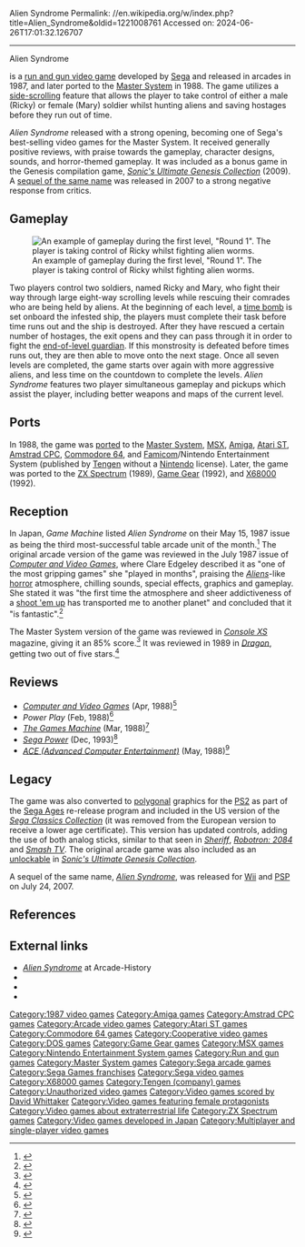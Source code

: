 Alien Syndrome
Permalink: //en.wikipedia.org/w/index.php?title=Alien_Syndrome&oldid=1221008761
Accessed on: 2024-06-26T17:01:32.126707



------
Alien Syndrome
{{use dmy dates|date=February 2023}}
{{For|the 2007 video game of the same name|Alien Syndrome (2007 video game)}}{{Update|date=October 2023}}{{more footnotes needed|date=May 2015}}
{{Infobox video game
| title = Alien Syndrome
| image = Alien Syndrome Cover.png
| caption = Arcade flyer
| developer = [[Sega]]<br />[[Sanritsu]] {{small|(NES, Master System)}}
| publisher = [[Sega]]
| designer = 
| composer = Tohru Nakabayashi (arcade)<br />[[David Whittaker (video game composer)|David Whittaker]]  (computers)<br />Noboru Machida (NES)
| released = '''1987:''' Arcade<br />'''1988:''' Master System, Amiga, Atari ST, C64, Famicom, MSX, NES<br />'''1989:''' Spectrum, MS-DOS<br />'''1992:''' Game Gear, X68000
| genre = [[Run and gun video game|Run and gun]]<br>[[Horror game|Horror]]
| modes = [[Single-player video game|Single-player]], [[Multiplayer video game|multiplayer]]
| platforms = [[Arcade video game|Arcade]], [[Amiga]], [[Atari ST]], [[Commodore 64]], [[Game Gear]], [[MS-DOS]], [[MSX]], [[Nintendo Entertainment System|NES]], [[Master System]], [[ZX Spectrum]], [[X68000]]
| arcade system = Sega Pre System 16<br />[[Sega System 16|Sega System 16B]]
}}

{{Nihongo|'''''Alien Syndrome'''''|エイリアンシンドローム|Eirian Shindorōmu}} is a [[run and gun video game]] developed by [[Sega]] and released in arcades in 1987, and later ported to the [[Master System]] in 1988. The game utilizes a [[side-scrolling video game|side-scrolling]] feature that allows the player to take control of either a male (Ricky) or female (Mary) soldier whilst hunting aliens and saving hostages before they run out of time.

''Alien Syndrome'' released with a strong opening, becoming one of Sega's best-selling video games for the Master System. It received generally positive reviews, with praise towards the gameplay, character designs, sounds, and horror-themed gameplay. It was included as a bonus game in the Genesis compilation game, ''[[Sonic's Ultimate Genesis Collection]]'' (2009). A [[Alien Syndrome (2007 video game)|sequel of the same name]] was released in 2007 to a strong negative response from critics.

==Gameplay==
[[Image:Alien Syndrome.png|thumb|left|An example of gameplay during the first level, "Round 1". The player is taking control of Ricky whilst fighting alien worms.]]

Two players control two soldiers, named Ricky and Mary, who fight their way through large eight-way scrolling levels while rescuing their comrades who are being held by aliens. At the beginning of each level, a [[time bomb]] is set onboard the infested ship, the players must complete their task before time runs out and the ship is destroyed. After they have rescued a certain number of hostages, the exit opens and they can pass through it in order to fight the [[boss (video gaming)|end-of-level guardian]]. If this monstrosity is defeated before times runs out, they are then able to move onto the next stage. Once all seven levels are completed, the game starts over again with more aggressive aliens, and less time on the countdown to complete the levels.
''Alien Syndrome'' features two player simultaneous gameplay and pickups which assist the player, including better weapons and maps of the current level.

==Ports==
In 1988, the game was [[porting|ported]] to the [[Master System]], [[MSX]], [[Amiga]], [[Atari ST]], [[Amstrad CPC]], [[Commodore 64]], and [[Nintendo Entertainment System|Famicom]]/Nintendo Entertainment System (published by [[Tengen (company)|Tengen]] without a [[Nintendo]] license). Later, the game was ported to the [[ZX Spectrum]] (1989), [[Game Gear]] (1992), and [[X68000]] (1992).

==Reception==
{{Video game reviews
| award1Pub = ''Crash''
| award1 = Crash Smash<ref>Game review, Crash magazine, [[Newsfield Publications]], issue 57, October 1988</ref>
}}
In Japan, ''Game Machine'' listed ''Alien Syndrome'' on their May 15, 1987 issue as being the third most-successful table arcade unit of the month.<ref>{{cite magazine|title=Game Machine's Best Hit Games 25 - テーブル型TVゲーム機 (Table Videos)|magazine=[[:ja:ゲームマシン|Game Machine]]|issue=308|publisher=[[:ja:アミューズメント通信社|Amusement Press, Inc.]]|date=15 May 1987|page=21|lang=ja}}</ref> The original arcade version of the game was reviewed in the July 1987 issue of ''[[Computer and Video Games]]'', where Clare Edgeley described it as "one of the most gripping games" she "played in months", praising the ''[[Aliens (film)|Aliens]]''-like [[Survival horror|horror]] atmosphere, chilling sounds, special effects, graphics and gameplay. She stated it was "the first time the atmosphere and sheer addictiveness of a [[shoot 'em up]] has transported me to another planet" and concluded that it "is fantastic".<ref>{{cite web|url=http://www.solvalou.com/subpage/arcade_reviews/21/16/alien_syndrome_review.html|title=Alien Syndrome arcade game review}}</ref>

The Master System version of the game was reviewed in ''[[Console XS]]'' magazine, giving it an 85% score.<ref>{{cite magazine |title=Software A-Z: Master System |magazine=[[Console XS]] |date=23 April 1992 |issue=1 (June/July 1992) |publisher=[[Paragon Publishing]] |location=United Kingdom |pages=137–47 |url=https://archive.org/details/console-xs-01/page/137}}</ref> It was reviewed in 1989 in ''[[Dragon (magazine)|Dragon]]'', getting two out of five stars.<ref name="Dragon141">{{cite journal
|title=The Role of Computers|last1=Lesser|last2=Lesser|last3=Lesser|first1=Hartley|first2=Patricia|first3=Kirk|journal=Dragon|issue=141|date=January 1989|pages=72–78}}</ref>

==Reviews==
*''[[Computer and Video Games]]'' (Apr, 1988)<ref>{{cite web | url=http://amr.abime.net/review_34317 | title=SDI review from Computer + Video Games 78 (Apr 1988) - Amiga Magazine Rack }}</ref>
*''Power Play'' (Feb, 1988)<ref>{{cite web | url=http://www.kultpower.de/archiv/heft_powerplay_1988-03_seite96 | title=Kultpower Archiv: Komplettscan Powerplay 3/1988 }}</ref>
*''[[The Games Machine]]'' (Mar, 1988)<ref>{{cite web | url=https://archive.org/details/thegamesmachine-magazine-04/page/n54/mode/2up | title=The Games Machine Magazine Issue 04 }}</ref>
*''[[Sega Power]]'' (Dec, 1993)<ref>{{cite web |url=https://retrocdn.net/images/a/a7/SegaPower_UK_49.pdf#page=130 |access-date=2023-02-16 |title=SegaPower - December 1993 |website=Retro CDN |archive-url=https://web.archive.org/web/20230103075537/https://retrocdn.net/images/a/a7/SegaPower_UK_49.pdf |archive-date=2023-01-03 |url-status=live}}</ref>
*''[[ACE (Advanced Computer Entertainment)]]'' (May, 1988)<ref>{{cite web | url=https://archive.org/details/ace-magazine-08/page/n62/mode/2up | title=ACE Magazine Issue 08 | date=May 1988 }}</ref>

==Legacy==
The game was also converted to [[Polygon (computer graphics)|polygonal]] graphics for the [[PlayStation 2|PS2]] as part of the [[Sega Ages]] re-release program and included in the US version of the ''[[Sega Classics Collection]]'' (it was removed from the European version to receive a lower age certificate). This version has updated controls, adding the use of both analog sticks, similar to that seen in ''[[Sheriff (video game)|Sheriff]]'', ''[[Robotron: 2084]]'' and ''[[Smash TV]]''. The original arcade game was also included as an [[Unlockable (gaming)|unlockable]] in ''[[Sonic's Ultimate Genesis Collection]]''.

A sequel of the same name, ''[[Alien Syndrome (2007)|Alien Syndrome]]'', was released for [[Wii]] and [[PlayStation Portable|PSP]] on July 24, 2007.

==References==
{{Reflist}}

==External links==
*[http://www.arcade-history.com/index.php?page=detail&id=61 ''Alien Syndrome''] at Arcade-History
*{{KLOV game|id=6857}}
*{{moby game|id=/alien-syndrome}}
*{{WoS_game|id=0000157}}

{{Authority control}}

[[Category:1987 video games]]
[[Category:Amiga games]]
[[Category:Amstrad CPC games]]
[[Category:Arcade video games]]
[[Category:Atari ST games]]
[[Category:Commodore 64 games]]
[[Category:Cooperative video games]]
[[Category:DOS games]]
[[Category:Game Gear games]]
[[Category:MSX games]]
[[Category:Nintendo Entertainment System games]]
[[Category:Run and gun games]]
[[Category:Master System games]]
[[Category:Sega arcade games]]
[[Category:Sega Games franchises]]
[[Category:Sega video games]]
[[Category:X68000 games]]
[[Category:Tengen (company) games]]
[[Category:Unauthorized video games]]
[[Category:Video games scored by David Whittaker]]
[[Category:Video games featuring female protagonists]]
[[Category:Video games about extraterrestrial life]]
[[Category:ZX Spectrum games]]
[[Category:Video games developed in Japan]]
[[Category:Multiplayer and single-player video games]]